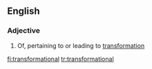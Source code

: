 ==English==

===Adjective===
{{en-adj}}

# Of, pertaining to or leading to [[transformation]]

[[fi:transformational]]
[[tr:transformational]]